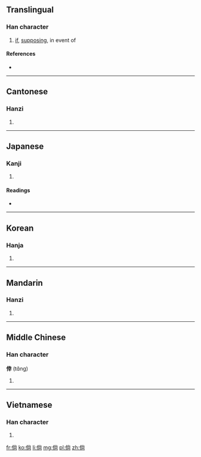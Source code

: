 ==Translingual==

===Han character===
{{Han char|rn=9|rad=人|as=08|sn=10|four=2922<sub>7</sub>|canj=人火月口 (OFBR)}}

# [[if]], [[supposing]], in event of

====References====
* {{Han ref|kx=0108.030|dkj=00774|dj=0229.140|hdz=10177.010|uh=5018|ud=20504|bh=ADD5|bd=44501}}

----

==Cantonese==

===Hanzi===
{{yue-hanzi|jyut=|y=seung4, tong2}}

# {{defn|lang=yue|sort=人08}}

----

==Japanese==

===Kanji===
{{ja-kanji|grade=|rs=人08}}

# {{defn|lang=ja|sort=人08}}

====Readings====
* {{ja-readings|on=[[しょう]] (shō), [[とう]] (tō)|kun=[[もし]] (moshi), [[たちもとほる]] (tachimotohoru)}}

----

==Korean==

===Hanja===
{{ko-hanja|hangeul=당|rv=dang|mr=tang}}

# {{defn|lang=ko|sort=人08}}

----

==Mandarin==

===Hanzi===
{{cmn-hanzi|pin=[[tǎng]] ([[tang3]]), [[cháng]] ([[chang2]])|wg=t'ang<sup>3</sup>}}

# {{defn|lang=cmn|sort=人08}}

----

==Middle Chinese==	

===Han character===
'''倖''' (tɑ̌ng)

# {{defn|lang=ltc|sort=人08}}

----

==Vietnamese==

===Han character===
{{vi-hantu|[[thảng]], [[thẳng]], [[người]], [[thoáng]], [[thoảng]], [[thằng]], [[thoang]], [[thoắng]]|rs=人08}}

# {{defn|lang=vi|sort=人08}}

[[fr:倘]]
[[ko:倘]]
[[li:倘]]
[[mg:倘]]
[[pl:倘]]
[[zh:倘]]